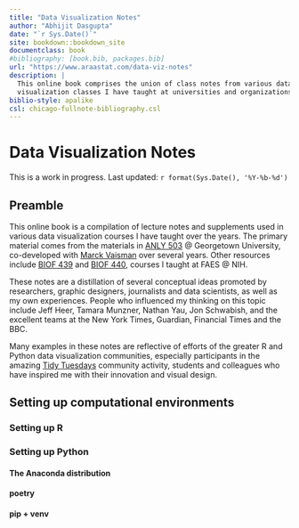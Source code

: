 ```yaml
---
title: "Data Visualization Notes"
author: "Abhijit Dasgupta"
date: "`r Sys.Date()`"
site: bookdown::bookdown_site
documentclass: book
#bibliography: [book.bib, packages.bib]
url: "https://www.araastat.com/data-viz-notes"
description: |
  This online book comprises the union of class notes from various data 
  visualization classes I have taught at universities and organizations
biblio-style: apalike
csl: chicago-fullnote-bibliography.csl
---
```


# Data Visualization Notes {-}

This is a work in progress. Last updated: `r format(Sys.Date(), '%Y-%b-%d')`

## Preamble {-}

This online book is a compilation of lecture notes and supplements used in various data visualization courses I have taught over the years. The primary material comes from the materials in [ANLY 503](https://anly503.netlify.app) @ Georgetown University, co-developed with [Marck Vaisman](https://www.github.com/wahalulu) over several years. Other resources include [BIOF 439](https://www.araastat.com/BIOF439) and [BIOF 440](https://www.araastat.com/BIOF440), courses I taught at FAES @ NIH.

These notes are a distillation of several conceptual ideas promoted by researchers, graphic designers, journalists and data scientists, as well as my own experiences. People who influenced my thinking on this topic include Jeff Heer, Tamara Munzner, Nathan Yau, Jon Schwabish, and the excellent teams at the New York Times, Guardian, Financial Times and the BBC.

Many examples in these notes are reflective of efforts of the greater R and Python data visualization communities, especially participants in the amazing [Tidy Tuesdays](https://github.com/rfordatascience/tidytuesday) community activity, students and colleagues who have inspired me with their innovation and visual design.

## Setting up computational environments {-}

### Setting up R {-}


### Setting up Python {-}

#### The Anaconda distribution {-}

#### poetry {-}

#### pip + venv {-}

